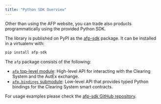 ```yaml
---
title: "Python SDK Overview"
---
```


Other than using the AFP website, you can trade also products programmatically
using the provided Python SDK.

The library is published on PyPI as the [afp-sdk](https://pypi.org/project/afp-sdk/)
package. It can be installed in a virtualenv with:

```py
pip install afp-sdk
```

The `afp` package consists of the following:

- [`afp` top-level module](afp-sdk-reference.html): High-level API for
  interacting with the Clearing System and the AutEx exchange.
- [`afp.bindings` submodule](afp-sdk-bindings-reference.html): Low-level API
  that provides typed Python bindings for the Clearing System smart contracts.

For usage examples please check the
[afp-sdk GitHub repository](https://github.com/autonity/afp-sdk).
